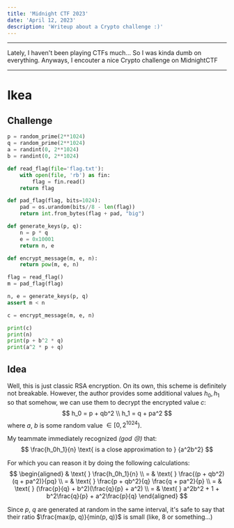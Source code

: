 ```yaml
---
title: 'Midnight CTF 2023'
date: 'April 12, 2023'
description: 'Writeup about a Crypto challenge :)'
---
```


---

Lately, I haven't been playing CTFs much... So I was kinda dumb on everything. Anyways, I encouter a nice Crypto challenge on MidnightCTF

---

# Ikea

## Challenge 

```python
p = random_prime(2**1024)
q = random_prime(2**1024)
a = randint(0, 2**1024)
b = randint(0, 2**1024)

def read_flag(file='flag.txt'):
    with open(file, 'rb') as fin:
        flag = fin.read()
    return flag

def pad_flag(flag, bits=1024):
    pad = os.urandom(bits//8 - len(flag))
    return int.from_bytes(flag + pad, "big")

def generate_keys(p, q):
    n = p * q
    e = 0x10001
    return n, e

def encrypt_message(m, e, n):
    return pow(m, e, n)

flag = read_flag()
m = pad_flag(flag)

n, e = generate_keys(p, q)
assert m < n

c = encrypt_message(m, e, n)

print(c)
print(n)
print(p + b^2 * q)
print(a^2 * p + q)
```

## Idea
Well, this is just classic RSA encryption. On its own, this scheme is definitely not breakable. However, the author provides some additional values $h_0, h_1$ so that somehow, we can use them to decrypt the encrypted value $c$:
$$
h_0 = p + qb^2 \\
h_1 = q + pa^2
$$
where $a$, $b$ is some random value $\in [0, 2^{1024})$.

My teammate immediately recognized *(god :cry:)* that:
$$
\frac{h_0h_1}{n} \text{  is a close approximation to  } {a^2b^2}
$$

For which you can reason it by doing the following calculations:
$$ 
\begin{aligned} 
    & \text{ } \frac{h_0h_1}{n} \\
 =  & \text{ } \frac{(p + qb^2)(q + pa^2)}{pq} \\
 =  & \text{ } \frac{p + qb^2}{q} \frac{q + pa^2}{p} \\ 
 =  & \text{ } (\frac{p}{q} + b^2)(\frac{q}{p} + a^2) \\
 =  & \text{ } a^2b^2 + 1 + b^2\frac{q}{p} + a^2\frac{p}{q}
\end{aligned} 
$$

Since $p$, $q$ are generated at random in the same interval, it's safe to say that their ratio $\frac{max(p, q)}{min(p, q)}$ is small (like, $8$ or something...)